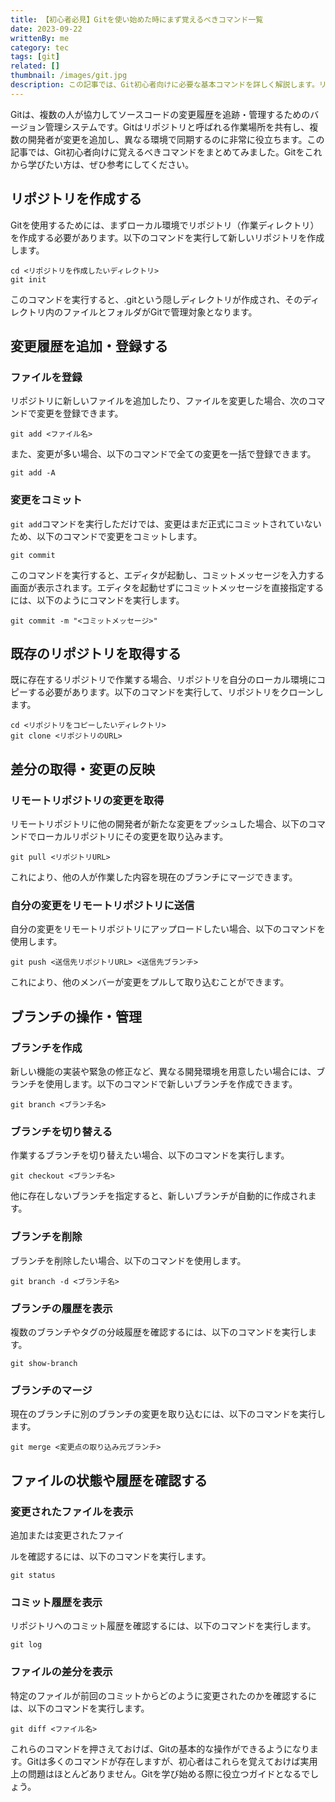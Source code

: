 ```yaml
---
title: 【初心者必見】Gitを使い始めた時にまず覚えるべきコマンド一覧
date: 2023-09-22
writtenBy: me
category: tec
tags: [git]
related: []
thumbnail: /images/git.jpg
description: この記事では、Git初心者向けに必要な基本コマンドを詳しく解説します。リポジトリの作成、ファイルの登録、リモートリポジトリの変更の取得、ブランチの操作、ファイルの状態確認など、Gitの基本操作をマスターしましょう。 Gitを使って効果的にソースコードを管理する手助けとなるでしょう。
---
```


Gitは、複数の人が協力してソースコードの変更履歴を追跡・管理するためのバージョン管理システムです。Gitはリポジトリと呼ばれる作業場所を共有し、複数の開発者が変更を追加し、異なる環境で同期するのに非常に役立ちます。この記事では、Git初心者向けに覚えるべきコマンドをまとめてみました。Gitをこれから学びたい方は、ぜひ参考にしてください。

## リポジトリを作成する

Gitを使用するためには、まずローカル環境でリポジトリ（作業ディレクトリ）を作成する必要があります。以下のコマンドを実行して新しいリポジトリを作成します。

```shell
cd <リポジトリを作成したいディレクトリ>
git init
```

このコマンドを実行すると、.gitという隠しディレクトリが作成され、そのディレクトリ内のファイルとフォルダがGitで管理対象となります。

## 変更履歴を追加・登録する

### ファイルを登録
リポジトリに新しいファイルを追加したり、ファイルを変更した場合、次のコマンドで変更を登録できます。

```shell
git add <ファイル名>
```

また、変更が多い場合、以下のコマンドで全ての変更を一括で登録できます。

```shell
git add -A
```

### 変更をコミット
`git add`コマンドを実行しただけでは、変更はまだ正式にコミットされていないため、以下のコマンドで変更をコミットします。

```shell
git commit
```

このコマンドを実行すると、エディタが起動し、コミットメッセージを入力する画面が表示されます。エディタを起動せずにコミットメッセージを直接指定するには、以下のようにコマンドを実行します。

```shell
git commit -m "<コミットメッセージ>"
```

## 既存のリポジトリを取得する

既に存在するリポジトリで作業する場合、リポジトリを自分のローカル環境にコピーする必要があります。以下のコマンドを実行して、リポジトリをクローンします。

```shell
cd <リポジトリをコピーしたいディレクトリ>
git clone <リポジトリのURL>
```

## 差分の取得・変更の反映

### リモートリポジトリの変更を取得
リモートリポジトリに他の開発者が新たな変更をプッシュした場合、以下のコマンドでローカルリポジトリにその変更を取り込みます。

```shell
git pull <リポジトリURL>
```

これにより、他の人が作業した内容を現在のブランチにマージできます。

### 自分の変更をリモートリポジトリに送信
自分の変更をリモートリポジトリにアップロードしたい場合、以下のコマンドを使用します。

```shell
git push <送信先リポジトリURL> <送信先ブランチ>
```

これにより、他のメンバーが変更をプルして取り込むことができます。

## ブランチの操作・管理

### ブランチを作成
新しい機能の実装や緊急の修正など、異なる開発環境を用意したい場合には、ブランチを使用します。以下のコマンドで新しいブランチを作成できます。

```shell
git branch <ブランチ名>
```

### ブランチを切り替える
作業するブランチを切り替えたい場合、以下のコマンドを実行します。

```shell
git checkout <ブランチ名>
```

他に存在しないブランチを指定すると、新しいブランチが自動的に作成されます。

### ブランチを削除
ブランチを削除したい場合、以下のコマンドを使用します。

```shell
git branch -d <ブランチ名>
```

### ブランチの履歴を表示
複数のブランチやタグの分岐履歴を確認するには、以下のコマンドを実行します。

```shell
git show-branch
```

### ブランチのマージ
現在のブランチに別のブランチの変更を取り込むには、以下のコマンドを実行します。

```shell
git merge <変更点の取り込み元ブランチ>
```

## ファイルの状態や履歴を確認する

### 変更されたファイルを表示
追加または変更されたファイ

ルを確認するには、以下のコマンドを実行します。

```shell
git status
```

### コミット履歴を表示
リポジトリへのコミット履歴を確認するには、以下のコマンドを実行します。

```shell
git log
```

### ファイルの差分を表示
特定のファイルが前回のコミットからどのように変更されたのかを確認するには、以下のコマンドを実行します。

```shell
git diff <ファイル名>
```

これらのコマンドを押さえておけば、Gitの基本的な操作ができるようになります。Gitは多くのコマンドが存在しますが、初心者はこれらを覚えておけば実用上の問題はほとんどありません。Gitを学び始める際に役立つガイドとなるでしょう。
